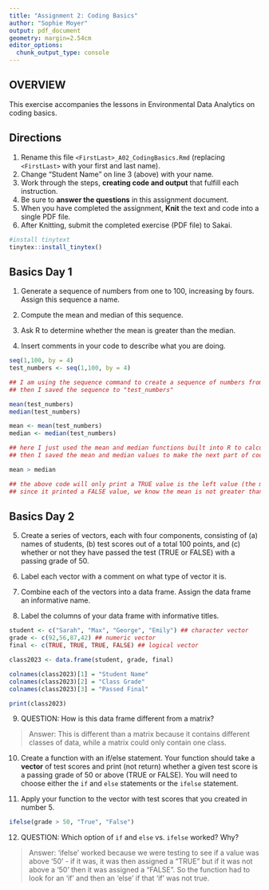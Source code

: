 ```yaml
---
title: "Assignment 2: Coding Basics"
author: "Sophie Moyer"
output: pdf_document
geometry: margin=2.54cm
editor_options: 
  chunk_output_type: console
---
```


## OVERVIEW

This exercise accompanies the lessons in Environmental Data Analytics on coding basics.

## Directions

1.  Rename this file `<FirstLast>_A02_CodingBasics.Rmd` (replacing `<FirstLast>` with your first and last name).
2.  Change "Student Name" on line 3 (above) with your name.
3.  Work through the steps, **creating code and output** that fulfill each instruction.
4.  Be sure to **answer the questions** in this assignment document.
5.  When you have completed the assignment, **Knit** the text and code into a single PDF file.
6.  After Knitting, submit the completed exercise (PDF file) to Sakai.

```r
#install tinytext
tinytex::install_tinytex()
```

## Basics Day 1

1.  Generate a sequence of numbers from one to 100, increasing by fours. Assign this sequence a name.

2.  Compute the mean and median of this sequence.

3.  Ask R to determine whether the mean is greater than the median.

4.  Insert comments in your code to describe what you are doing.

```r

seq(1,100, by = 4)
test_numbers <- seq(1,100, by = 4)

## I am using the sequence command to create a sequence of numbers from 1 to 100
## then I saved the sequence to "test_numbers"

mean(test_numbers)
median(test_numbers)

mean <- mean(test_numbers)
median <- median(test_numbers)

## here I just used the mean and median functions built into R to calculate the value for the sequence
## then I saved the mean and median values to make the next part of code easier

mean > median

## the above code will only print a TRUE value is the left value (the mean) is greater than the right value (the median)
## since it printed a FALSE value, we know the mean is not greater than the median
```

## Basics Day 2

5.  Create a series of vectors, each with four components, consisting of (a) names of students, (b) test scores out of a total 100 points, and (c) whether or not they have passed the test (TRUE or FALSE) with a passing grade of 50.

6.  Label each vector with a comment on what type of vector it is.

7.  Combine each of the vectors into a data frame. Assign the data frame an informative name.

8.  Label the columns of your data frame with informative titles.

```r

student <- c("Sarah", "Max", "George", "Emily") ## character vector
grade <- c(92,56,87,42) ## numeric vector
final <- c(TRUE, TRUE, TRUE, FALSE) ## logical vector

class2023 <- data.frame(student, grade, final)

colnames(class2023)[1] = "Student Name"
colnames(class2023)[2] = "Class Grade"
colnames(class2023)[3] = "Passed Final"

print(class2023)
```

9.  QUESTION: How is this data frame different from a matrix?

> Answer: This is different than a matrix because it contains different classes of data, while a matrix could only contain one class. 

10. Create a function with an if/else statement. Your function should take a **vector** of test scores and print (not return) whether a given test score is a passing grade of 50 or above (TRUE or FALSE). You will need to choose either the `if` and `else` statements or the `ifelse` statement. 

11. Apply your function to the vector with test scores that you created in number 5.

```r

ifelse(grade > 50, "True", "False")

```

12. QUESTION: Which option of `if` and `else` vs. `ifelse` worked? Why?

> Answer: 'ifelse' worked because we were testing to see if a value was above '50' - if it was, it was then assigned a "TRUE" but if it was not above a '50' then it was assigned a "FALSE". So the function had to look for an 'if' and then an 'else' if that 'if' was not true. 
